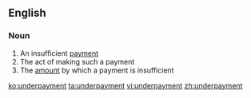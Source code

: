 ==English==

===Noun===
{{en-noun}}

# An insufficient [[payment]]
# The act of making such a payment
# The [[amount]] by which a payment is insufficient

[[ko:underpayment]]
[[ta:underpayment]]
[[vi:underpayment]]
[[zh:underpayment]]